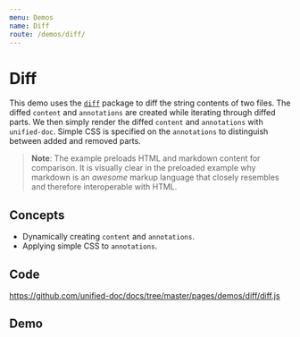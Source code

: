 ```yaml
---
menu: Demos
name: Diff
route: /demos/diff/
---
```



# Diff

This demo uses the [`diff`][diff] package to diff the string contents of two files.  The diffed `content` and `annotations` are created while iterating through diffed parts.  We then simply render the diffed `content` and `annotations` with `unified-doc`.  Simple CSS is specified on the `annotations` to distinguish between added and removed parts.

> **Note**:  The example preloads HTML and markdown content for comparison.  It is visually clear in the preloaded example why markdown is an _awesome_ markup language that closely resembles and therefore interoperable with HTML.

## Concepts
- Dynamically creating `content` and `annotations`.
- Applying simple CSS to `annotations`.

## Code
https://github.com/unified-doc/docs/tree/master/pages/demos/diff/diff.js

## Demo
<Diff />

<!-- Links -->
[diff]: https://github.com/kpdecker/jsdiff

